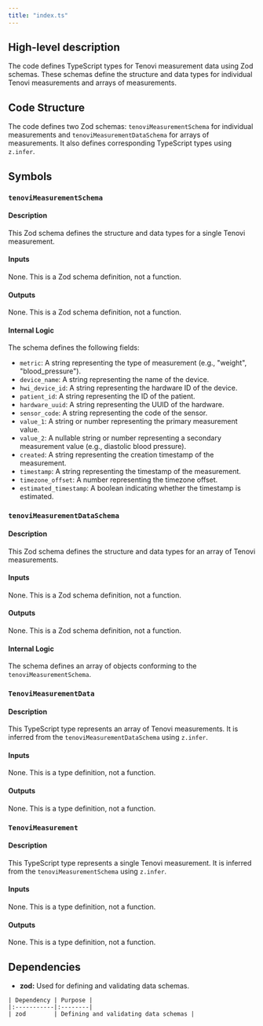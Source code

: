 ```yaml
---
title: "index.ts"
---
```


## High-level description
The code defines TypeScript types for Tenovi measurement data using Zod schemas. These schemas define the structure and data types for individual Tenovi measurements and arrays of measurements.

## Code Structure
The code defines two Zod schemas: `tenoviMeasurementSchema` for individual measurements and `tenoviMeasurementDataSchema` for arrays of measurements. It also defines corresponding TypeScript types using `z.infer`.

## Symbols
### `tenoviMeasurementSchema`
#### Description
This Zod schema defines the structure and data types for a single Tenovi measurement.

#### Inputs
None. This is a Zod schema definition, not a function.

#### Outputs
None. This is a Zod schema definition, not a function.

#### Internal Logic
The schema defines the following fields:
- `metric`: A string representing the type of measurement (e.g., "weight", "blood_pressure").
- `device_name`: A string representing the name of the device.
- `hwi_device_id`: A string representing the hardware ID of the device.
- `patient_id`: A string representing the ID of the patient.
- `hardware_uuid`: A string representing the UUID of the hardware.
- `sensor_code`: A string representing the code of the sensor.
- `value_1`: A string or number representing the primary measurement value.
- `value_2`: A nullable string or number representing a secondary measurement value (e.g., diastolic blood pressure).
- `created`: A string representing the creation timestamp of the measurement.
- `timestamp`: A string representing the timestamp of the measurement.
- `timezone_offset`: A number representing the timezone offset.
- `estimated_timestamp`: A boolean indicating whether the timestamp is estimated.

### `tenoviMeasurementDataSchema`
#### Description
This Zod schema defines the structure and data types for an array of Tenovi measurements.

#### Inputs
None. This is a Zod schema definition, not a function.

#### Outputs
None. This is a Zod schema definition, not a function.

#### Internal Logic
The schema defines an array of objects conforming to the `tenoviMeasurementSchema`.

### `TenoviMeasurementData`
#### Description
This TypeScript type represents an array of Tenovi measurements. It is inferred from the `tenoviMeasurementDataSchema` using `z.infer`.

#### Inputs
None. This is a type definition, not a function.

#### Outputs
None. This is a type definition, not a function.

### `TenoviMeasurement`
#### Description
This TypeScript type represents a single Tenovi measurement. It is inferred from the `tenoviMeasurementSchema` using `z.infer`.

#### Inputs
None. This is a type definition, not a function.

#### Outputs
None. This is a type definition, not a function.

## Dependencies
- **zod:** Used for defining and validating data schemas.

```
| Dependency | Purpose |
|:-----------|:--------|
| zod        | Defining and validating data schemas |
```
